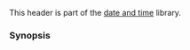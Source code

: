 {{cpp/header/title|chrono|notes={{mark c++11}}}}
{{cpp/header/navbar}}

This header is part of the [[cpp/chrono|date and time]] library.

{{dsc begin}}
{{dsc h1|Includes}}
{{dsc inc|cpp/header/dsc compare}}

{{dsc h1|Classes}}

{{dsc h2|Duration}}
{{dsc namespace|std::chrono}}
{{dsc inc|cpp/chrono/dsc duration}}
{{dsc inc|cpp/chrono/dsc treat_as_floating_point}}
{{dsc inc|cpp/chrono/dsc duration_values}}

{{dsc h2|Convenience duration typedefs}}
{{dsc namespace|std::chrono}}
{{dsc|{{lc|std::chrono::nanoseconds}}{{mark c++11}}|duration type with Period {{lc|std::nano}}}}
{{dsc|{{lc|std::chrono::microseconds}}{{mark c++11}}|duration type with Period {{lc|std::micro}}}}
{{dsc|{{lc|std::chrono::milliseconds}}{{mark c++11}}|duration type with Period {{lc|std::milli}}}}
{{dsc|{{lc|std::chrono::seconds}}{{mark c++11}}|duration type with Period {{c/core|std::ratio&lt;1&gt;}}}}
{{dsc|{{lc|std::chrono::minutes}}{{mark c++11}}|duration type with Period {{c/core|std::ratio&lt;60&gt;}}}}
{{dsc|{{lc|std::chrono::hours}}{{mark c++11}}|duration type with Period {{c/core|std::ratio&lt;3600&gt;}}}}
{{dsc|{{lc|std::chrono::days}}{{mark c++20}}|duration type with Period {{c/core|std::ratio&lt;86400&gt;}}}}
{{dsc|{{lc|std::chrono::weeks}}{{mark c++20}}|duration type with Period {{c/core|std::ratio&lt;604800&gt;}}}}
{{dsc|{{lc|std::chrono::months}}{{mark c++20}}|duration type with Period {{c/core|std::ratio&lt;2629746&gt;}}}}
{{dsc|{{lc|std::chrono::years}}{{mark c++20}}|duration type with Period {{c/core|std::ratio&lt;31556952&gt;}}}}

{{dsc h2|Time point}}
{{dsc namespace|std::chrono}}
{{dsc inc|cpp/chrono/dsc time_point}}
{{dsc inc|cpp/chrono/dsc clock_time_conversion}}

{{dsc h2|Clocks}}
{{dsc namespace|std::chrono}}
{{dsc inc|cpp/chrono/dsc is_clock}}
{{dsc inc|cpp/chrono/dsc system_clock}}
{{dsc inc|cpp/chrono/dsc steady_clock}}
{{dsc inc|cpp/chrono/dsc high_resolution_clock}}
{{dsc inc|cpp/chrono/dsc utc_clock}}
{{dsc inc|cpp/chrono/dsc tai_clock}}
{{dsc inc|cpp/chrono/dsc gps_clock}}
{{dsc inc|cpp/chrono/dsc file_clock}}
{{dsc inc|cpp/chrono/dsc local_t}}

{{dsc h2|Calendar}}
{{dsc namespace|std::chrono}}
{{dsc inc|cpp/chrono/dsc last_spec}}
{{dsc inc|cpp/chrono/dsc day}}
{{dsc inc|cpp/chrono/dsc month}}
{{dsc inc|cpp/chrono/dsc year}}
{{dsc inc|cpp/chrono/dsc weekday}}
{{dsc inc|cpp/chrono/dsc weekday_indexed}}
{{dsc inc|cpp/chrono/dsc weekday_last}}
{{dsc inc|cpp/chrono/dsc month_day}}
{{dsc inc|cpp/chrono/dsc month_day_last}}
{{dsc inc|cpp/chrono/dsc month_weekday}}
{{dsc inc|cpp/chrono/dsc month_weekday_last}}
{{dsc inc|cpp/chrono/dsc year_month}}
{{dsc inc|cpp/chrono/dsc year_month_day}}
{{dsc inc|cpp/chrono/dsc year_month_day_last}}
{{dsc inc|cpp/chrono/dsc year_month_weekday}}
{{dsc inc|cpp/chrono/dsc year_month_weekday_last}}

{{dsc h2|Time of day}}
{{dsc namespace|std::chrono}}
{{dsc inc|cpp/chrono/dsc hh_mm_ss}}

{{dsc h2|Time zone}}
{{dsc namespace|std::chrono}}
{{dsc inc|cpp/chrono/dsc tzdb}}
{{dsc inc|cpp/chrono/dsc tzdb_list}}
{{dsc inc|cpp/chrono/dsc time_zone}}
{{dsc inc|cpp/chrono/dsc sys_info}}
{{dsc inc|cpp/chrono/dsc local_info}}
{{dsc inc|cpp/chrono/dsc choose}}
{{dsc inc|cpp/chrono/dsc zoned_traits}}
{{dsc inc|cpp/chrono/dsc zoned_time}}
{{dsc inc|cpp/chrono/dsc time_zone_link}}
{{dsc inc|cpp/chrono/dsc nonexistent_local_time}}
{{dsc inc|cpp/chrono/dsc ambiguous_local_time}}

{{dsc h2|Leap second}}
{{dsc namespace|std::chrono}}
{{dsc inc|cpp/chrono/dsc leap_second}}
{{dsc inc|cpp/chrono/utc_clock/dsc leap_second_info}}

{{dsc h2|Specializations}}
{{dsc namespace|std}}
{{dsc inc|cpp/chrono/duration/dsc common_type}}
{{dsc inc|cpp/chrono/time_point/dsc common_type}}
{{dsc inc|cpp/chrono/dsc formatter|duration}}
{{dsc inc|cpp/chrono/dsc formatter|sys_time|system_clock}}
{{dsc inc|cpp/chrono/dsc formatter|utc_time|utc_clock}}
{{dsc inc|cpp/chrono/dsc formatter|tai_time|tai_clock}}
{{dsc inc|cpp/chrono/dsc formatter|gps_time|gps_clock}}
{{dsc inc|cpp/chrono/dsc formatter|file_time|file_clock}}
{{dsc inc|cpp/chrono/dsc formatter|local_time|local_t}}
{{dsc inc|cpp/chrono/dsc formatter|day}}
{{dsc inc|cpp/chrono/dsc formatter|month}}
{{dsc inc|cpp/chrono/dsc formatter|year}}
{{dsc inc|cpp/chrono/dsc formatter|weekday}}
{{dsc inc|cpp/chrono/dsc formatter|weekday_indexed}}
{{dsc inc|cpp/chrono/dsc formatter|weekday_last}}
{{dsc inc|cpp/chrono/dsc formatter|month_day}}
{{dsc inc|cpp/chrono/dsc formatter|month_day_last}}
{{dsc inc|cpp/chrono/dsc formatter|month_weekday}}
{{dsc inc|cpp/chrono/dsc formatter|month_weekday_last}}
{{dsc inc|cpp/chrono/dsc formatter|year_month}}
{{dsc inc|cpp/chrono/dsc formatter|year_month_day}}
{{dsc inc|cpp/chrono/dsc formatter|year_month_day_last}}
{{dsc inc|cpp/chrono/dsc formatter|year_month_weekday}}
{{dsc inc|cpp/chrono/dsc formatter|year_month_weekday_last}}
{{dsc inc|cpp/chrono/dsc formatter|hh_mm_ss}}
{{dsc inc|cpp/chrono/dsc formatter|sys_info}}
{{dsc inc|cpp/chrono/dsc formatter|local_info}}
{{dsc inc|cpp/chrono/dsc formatter|zoned_time}}
{{dsc hash|cpp/chrono/duration|nested=true|notes={{mark c++26}}}}
{{dsc hash|cpp/chrono/time_point|nested=true|notes={{mark c++26}}}}
{{dsc hash|cpp/chrono/day|nested=true|notes={{mark c++26}}}}
{{dsc hash|cpp/chrono/month|nested=true|notes={{mark c++26}}}}
{{dsc hash|cpp/chrono/year|nested=true|notes={{mark c++26}}}}
{{dsc hash|cpp/chrono/weekday|nested=true|notes={{mark c++26}}}}
{{dsc hash|cpp/chrono/weekday_indexed|nested=true|notes={{mark c++26}}}}
{{dsc hash|cpp/chrono/weekday_last|nested=true|notes={{mark c++26}}}}
{{dsc hash|cpp/chrono/month_day|nested=true|notes={{mark c++26}}}}
{{dsc hash|cpp/chrono/month_day_last|nested=true|notes={{mark c++26}}}}
{{dsc hash|cpp/chrono/month_weekday|nested=true|notes={{mark c++26}}}}
{{dsc hash|cpp/chrono/month_weekday_last|nested=true|notes={{mark c++26}}}}
{{dsc hash|cpp/chrono/year_month|nested=true|notes={{mark c++26}}}}
{{dsc hash|cpp/chrono/year_month_day|nested=true|notes={{mark c++26}}}}
{{dsc hash|cpp/chrono/year_month_day_last|nested=true|notes={{mark c++26}}}}
{{dsc hash|cpp/chrono/year_month_weekday|nested=true|notes={{mark c++26}}}}
{{dsc hash|cpp/chrono/year_month_weekday_last|nested=true|notes={{mark c++26}}}}
{{dsc hash|cpp/chrono/zoned_time|nested=true|notes={{mark c++26}}}}
{{dsc hash|cpp/chrono/leap_second|nested=true|notes={{mark c++26}}}}
{{dsc h2|Forward declarations}}
{{dsc header|functional}}
{{dsc inc|cpp/utility/dsc hash}}
{{dsc break}}

{{dsc h1|Functions}}
{{dsc h2|Duration}}
{{dsc namespace|std::chrono}}
{{dsc inc|cpp/chrono/duration/dsc operator_arith4}}
{{dsc inc|cpp/chrono/duration/dsc operator_cmp}}
{{dsc inc|cpp/chrono/duration/dsc duration_cast}}
{{dsc inc|cpp/chrono/duration/dsc floor}}
{{dsc inc|cpp/chrono/duration/dsc ceil}}
{{dsc inc|cpp/chrono/duration/dsc round}}
{{dsc inc|cpp/chrono/duration/dsc abs}}

{{dsc h2|Time point}}
{{dsc namespace|std::chrono}}
{{dsc inc|cpp/chrono/time_point/dsc operator_arith2}}
{{dsc inc|cpp/chrono/time_point/dsc operator_cmp}}
{{dsc inc|cpp/chrono/time_point/dsc time_point_cast}}
{{dsc inc|cpp/chrono/time_point/dsc floor}}
{{dsc inc|cpp/chrono/time_point/dsc ceil}}
{{dsc inc|cpp/chrono/time_point/dsc round}}
{{dsc inc|cpp/chrono/time_point/dsc from_stream|sys_time|system_clock}}
{{dsc inc|cpp/chrono/time_point/dsc from_stream|utc_time|utc_clock}}
{{dsc inc|cpp/chrono/time_point/dsc from_stream|tai_time|tai_clock}}
{{dsc inc|cpp/chrono/time_point/dsc from_stream|gps_time|gps_clock}}
{{dsc inc|cpp/chrono/time_point/dsc from_stream|file_time|file_clock}}
{{dsc inc|cpp/chrono/time_point/dsc from_stream|local_time|local_t}}
{{dsc inc|cpp/chrono/dsc clock_cast}}

{{dsc h2|Calendar}}
{{dsc namespace|std::chrono}}
{{dsc inc|cpp/chrono/day/dsc operator_cmp}}
{{dsc inc|cpp/chrono/month/dsc operator_cmp}}
{{dsc inc|cpp/chrono/year/dsc operator_cmp}}
{{dsc inc|cpp/chrono/weekday/dsc operator_cmp}}
{{dsc inc|cpp/chrono/weekday_indexed/dsc operator_cmp}}
{{dsc inc|cpp/chrono/weekday_last/dsc operator_cmp}}
{{dsc inc|cpp/chrono/month_day/dsc operator_cmp}}
{{dsc inc|cpp/chrono/month_day_last/dsc operator_cmp}}
{{dsc inc|cpp/chrono/month_weekday/dsc operator_cmp}}
{{dsc inc|cpp/chrono/month_weekday_last/dsc operator_cmp}}
{{dsc inc|cpp/chrono/year_month/dsc operator_cmp}}
{{dsc inc|cpp/chrono/year_month_day/dsc operator_cmp}}
{{dsc inc|cpp/chrono/year_month_day_last/dsc operator_cmp}}
{{dsc inc|cpp/chrono/year_month_weekday/dsc operator_cmp}}
{{dsc inc|cpp/chrono/year_month_weekday_last/dsc operator_cmp}}
{{dsc inc|cpp/chrono/day/dsc operator arith 2}}
{{dsc inc|cpp/chrono/month/dsc operator arith 2}}
{{dsc inc|cpp/chrono/year/dsc operator arith 2}}
{{dsc inc|cpp/chrono/weekday/dsc operator arith 2}}
{{dsc inc|cpp/chrono/year_month/dsc operator arith 2}}
{{dsc inc|cpp/chrono/year_month_day/dsc operator arith 2}}
{{dsc inc|cpp/chrono/year_month_day_last/dsc operator arith 2}}
{{dsc inc|cpp/chrono/year_month_weekday/dsc operator arith 2}}
{{dsc inc|cpp/chrono/year_month_weekday_last/dsc operator arith 2}}
{{dsc inc|cpp/chrono/dsc operator/}}

{{dsc h2|Time of day}}
{{dsc namespace|std::chrono}}
{{dsc inc|cpp/chrono/dsc hour fun}}

{{dsc h2|Time zone}}
{{dsc namespace|std::chrono}}
{{dsc inc|cpp/chrono/dsc tzdb functions}}
{{dsc inc|cpp/chrono/dsc locate_zone}}
{{dsc inc|cpp/chrono/time_zone/dsc operator cmp}}
{{dsc inc|cpp/chrono/zoned_time/dsc operator_cmp}}
{{dsc inc|cpp/chrono/time_zone_link/dsc operator_cmp}}

{{dsc h2|Leap second}}
{{dsc namespace|std::chrono}}
{{dsc inc|cpp/chrono/utc_clock/dsc get_leap_second_info}}
{{dsc inc|cpp/chrono/leap_second/dsc operator cmp}}

{{dsc h2|I/O}}
{{dsc namespace|std::chrono}}
{{dsc inc|cpp/chrono/duration/dsc operator ltlt}}
{{dsc inc|cpp/chrono/time_point/dsc operator ltlt|sys_time|system_clock}}
{{dsc inc|cpp/chrono/time_point/dsc operator ltlt|utc_time|utc_clock}}
{{dsc inc|cpp/chrono/time_point/dsc operator ltlt|tai_time|tai_clock}}
{{dsc inc|cpp/chrono/time_point/dsc operator ltlt|gps_time|gps_clock}}
{{dsc inc|cpp/chrono/time_point/dsc operator ltlt|file_time|file_clock}}
{{dsc inc|cpp/chrono/day/dsc operator ltlt}}
{{dsc inc|cpp/chrono/month/dsc operator ltlt}}
{{dsc inc|cpp/chrono/year/dsc operator ltlt}}
{{dsc inc|cpp/chrono/weekday/dsc operator ltlt}}
{{dsc inc|cpp/chrono/weekday_indexed/dsc operator ltlt}}
{{dsc inc|cpp/chrono/weekday_last/dsc operator ltlt}}
{{dsc inc|cpp/chrono/month_day/dsc operator ltlt}}
{{dsc inc|cpp/chrono/month_day_last/dsc operator ltlt}}
{{dsc inc|cpp/chrono/month_weekday/dsc operator ltlt}}
{{dsc inc|cpp/chrono/month_weekday_last/dsc operator ltlt}}
{{dsc inc|cpp/chrono/year_month/dsc operator ltlt}}
{{dsc inc|cpp/chrono/year_month_day/dsc operator ltlt}}
{{dsc inc|cpp/chrono/year_month_day_last/dsc operator ltlt}}
{{dsc inc|cpp/chrono/year_month_weekday/dsc operator ltlt}}
{{dsc inc|cpp/chrono/year_month_weekday_last/dsc operator ltlt}}
{{dsc inc|cpp/chrono/hh_mm_ss/dsc operator ltlt}}
{{dsc inc|cpp/chrono/sys_info/dsc operator ltlt}}
{{dsc inc|cpp/chrono/local_info/dsc operator ltlt}}
{{dsc inc|cpp/chrono/zoned_time/dsc operator ltlt}}
{{dsc inc|cpp/chrono/day/dsc from_stream}}
{{dsc inc|cpp/chrono/month/dsc from_stream}}
{{dsc inc|cpp/chrono/year/dsc from_stream}}
{{dsc inc|cpp/chrono/weekday/dsc from_stream}}
{{dsc inc|cpp/chrono/month_day/dsc from_stream}}
{{dsc inc|cpp/chrono/year_month/dsc from_stream}}
{{dsc inc|cpp/chrono/year_month_day/dsc from_stream}}
{{dsc inc|cpp/chrono/dsc parse}}

{{dsc h2|Literals}}
{{dsc namespace|std::literals::chrono_literals|inline=true}}
{{dsc inc|cpp/chrono/dsc operator""h}}
{{dsc inc|cpp/chrono/dsc operator""min}}
{{dsc inc|cpp/chrono/dsc operator""s}}
{{dsc inc|cpp/chrono/dsc operator""ms}}
{{dsc inc|cpp/chrono/dsc operator""us}}
{{dsc inc|cpp/chrono/dsc operator""ns}}
{{dsc inc|cpp/chrono/dsc operator""d}}
{{dsc inc|cpp/chrono/dsc operator""y}}
{{dsc end}}

===Synopsis===
{{cpp/synopsis/chrono}}

{{langlinks|de|es|ja|ru|zh}}
